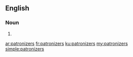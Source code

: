 ==English==

===Noun===
{{head|en|plural}}

# {{plural of|patronizer|lang=en}}

[[ar:patronizers]]
[[fr:patronizers]]
[[ku:patronizers]]
[[my:patronizers]]
[[simple:patronizers]]